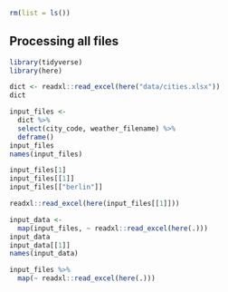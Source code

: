 ```r
rm(list = ls())
```


## Processing all files

<!-- Setup 04-map.R -->
```r
library(tidyverse)
library(here)
```


<!-- Load dictionary from file -->
```r
dict <- readxl::read_excel(here("data/cities.xlsx"))
dict
```


<!-- Collect input files as a named vector -->
```r
input_files <-
  dict %>%
  select(city_code, weather_filename) %>%
  deframe()
input_files
names(input_files)
```


<!-- Access individual input files -->
```r
input_files[1]
input_files[[1]]
input_files[["berlin"]]
```


<!-- Read a single input file -->
```r
readxl::read_excel(here(input_files[[1]]))
```


<!-- Read all input files -->
```r
input_data <-
  map(input_files, ~ readxl::read_excel(here(.)))
input_data
input_data[[1]]
names(input_data)
```


<!-- Pipe notation -->
```r
input_files %>%
  map(~ readxl::read_excel(here(.)))
```
